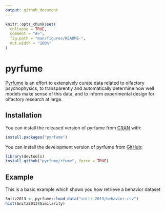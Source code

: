 ```yaml
---
output: github_document
---
```


<!-- README.md is generated from README.Rmd. Please edit that file -->

```r
knitr::opts_chunk$set(
  collapse = TRUE,
  comment = "#>",
  fig.path = "man/figures/README-",
  out.width = "100%"
)
```


# pyrfume

<!-- badges: start -->
<!-- badges: end -->
 
[Pyrfume](https://pyrfume.org/) is an effort to extensively curate data related to olfactory psychophysics, to transparently and automatically determine how well models make sense of this data, and to inform experimental design for olfactory research at large.

## Installation
You can install the released version of pyrfume from [CRAN](https://CRAN.R-project.org) with:

```r
install.packages("pyrfume")
```

You can install the development version of pyrfume from [GitHub](https://github.com/pyrfume/rfume):

```r
library(devtools)
install_github("pyrfume/rfume", force = TRUE)
```

## Example

This is a basic example which shows you how retrieve a behavior dataset

```r

Snitz2013 <- pyrfume::load_data("snitz_2013/behavior.csv")
hist(Snitz2013$Similarity)

```

